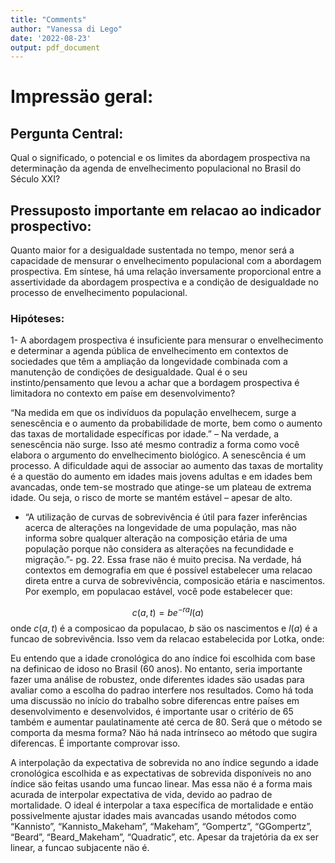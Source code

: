```yaml
---
title: "Comments"
author: "Vanessa di Lego"
date: '2022-08-23'
output: pdf_document
---
```


# Impressäo geral:


## Pergunta Central:
Qual o significado, o potencial e os limites da abordagem prospectiva na determinação da agenda de envelhecimento populacional no Brasil do Século XXI?

## Pressuposto importante em relacao ao indicador prospectivo:
Quanto maior for a desigualdade sustentada no tempo, menor será a capacidade de mensurar o envelhecimento populacional com a abordagem prospectiva. Em síntese, há uma relação inversamente proporcional entre a assertividade da abordagem prospectiva e a condição de desigualdade no processo de envelhecimento populacional.

### Hipóteses:
1-	A abordagem prospectiva é insuficiente para mensurar o envelhecimento e determinar a agenda pública de envelhecimento em contextos de sociedades que têm a ampliação da longevidade combinada com a manutenção de condições de desigualdade. Qual é o seu instinto/pensamento que levou a achar que a bordagem prospectiva é limitadora no contexto em paíse em desenvolvimento?

“Na medida em que os indivíduos da população envelhecem, surge a senescência e o
aumento da probabilidade de morte, bem como o aumento das taxas de mortalidade
específicas por idade.” – Na verdade, a senescência näo surge. Isso até mesmo contradiz a forma como você elabora o argumento do envelhecimento biológico. A senescência é um processo. A dificuldade aqui de associar ao aumento das taxas de mortality é a questäo do aumento em idades mais jovens adultas e em idades bem avancadas, onde tem-se mostrado que atinge-se um plateau de extrema idade. Ou seja, o risco de morte se mantém estável – apesar de alto. 


- "A utilização de curvas de sobrevivência é útil para fazer inferências acerca de alterações na longevidade de uma população, mas não informa sobre qualquer alteração na composição etária de uma população porque não considera as alterações na fecundidade e migração."- pg. 22. Essa frase näo é muito precisa. Na verdade, há contextos em demografia em que é possível estabelecer uma relacao direta entre a curva de sobrevivência, composicäo etária e nascimentos. Por exemplo, em populacao estável, você pode estabelecer que:

$$c(a,t)= be^{-ra}l(a)$$
onde $c(a,t)$ é a composicao da populacao, $b$ säo os nascimentos e $l(a)$ é a funcao de sobrevivência. Isso vem da relacao estabelecida por Lotka, onde:

Eu entendo que a idade cronológica do ano índice foi escolhida com base na definicao de idoso no Brasil (60 anos). No entanto, seria importante fazer uma análise de robustez, onde diferentes idades säo usadas para avaliar como a escolha do padrao interfere nos resultados. Como há toda uma discussäo no início do trabalho sobre diferencas entre países em desenvolvimento e desenvolvidos, é importante usar o critério de 65 também e aumentar paulatinamente até cerca de 80. Será que o método se comporta da mesma forma? Näo há nada intrínseco ao método que sugira diferencas. É importante comprovar isso.

A interpolação da expectativa de sobrevida no ano índice segundo a idade cronológica escolhida e as expectativas de sobrevida disponíveis no ano índice säo feitas usando uma funcao linear. Mas essa näo é a forma mais acurada de interpolar expectativa de vida, devido ao padrao de mortalidade. O ideal é interpolar a taxa específica de mortalidade e entäo possivelmente ajustar idades mais avancadas usando métodos como "Kannisto", "Kannisto_Makeham", "Makeham", "Gompertz", "GGompertz", "Beard", "Beard_Makeham", "Quadratic", etc. Apesar da trajetória da ex ser linear, a funcao subjacente näo é.

